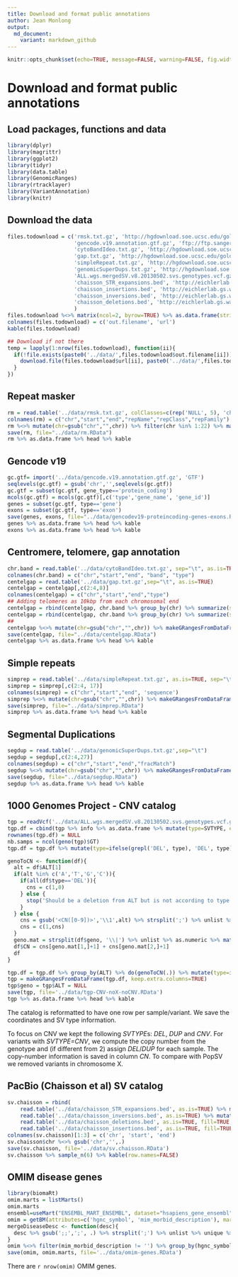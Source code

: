 ```yaml
---
title: Download and format public annotations
author: Jean Monlong
output:
  md_document:
    variant: markdown_github
---
```


```r
knitr::opts_chunk$set(echo=TRUE, message=FALSE, warning=FALSE, fig.width=10, tidy=TRUE)
```

# Download and format public annotations

## Load packages, functions and data

```r
library(dplyr)
library(magrittr)
library(ggplot2)
library(tidyr)
library(data.table)
library(GenomicRanges)
library(rtracklayer)
library(VariantAnnotation)
library(knitr)
```

## Download the data

```r
files.todownload = c('rmsk.txt.gz', 'http://hgdownload.soe.ucsc.edu/goldenPath/hg19/database/rmsk.txt.gz',
                     'gencode.v19.annotation.gtf.gz', 'ftp://ftp.sanger.ac.uk/pub/gencode/Gencode_human/release_19/gencode.v19.annotation.gtf.gz', 
                     'cytoBandIdeo.txt.gz', 'http://hgdownload.soe.ucsc.edu/goldenPath/hg19/database/cytoBandIdeo.txt.gz', 
                     'gap.txt.gz', 'http://hgdownload.soe.ucsc.edu/goldenPath/hg19/database/gap.txt.gz', 
                     'simpleRepeat.txt.gz', 'http://hgdownload.soe.ucsc.edu/goldenPath/hg19/database/simpleRepeat.txt.gz',
                     'genomicSuperDups.txt.gz', 'http://hgdownload.soe.ucsc.edu/goldenPath/hg19/database/genomicSuperDups.txt.gz', 
                     'ALL.wgs.mergedSV.v8.20130502.svs.genotypes.vcf.gz', 'http://ftp.1000genomes.ebi.ac.uk/vol1/ftp/phase3/integrated_sv_map/ALL.wgs.mergedSV.v8.20130502.svs.genotypes.vcf.gz', 
                     'chaisson_STR_expansions.bed', 'http://eichlerlab.gs.washington.edu/publications/chm1-structural-variation/data/GRCh37/STR_expansions.bed', 
                     'chaisson_insertions.bed', 'http://eichlerlab.gs.washington.edu/publications/chm1-structural-variation/data/GRCh37/insertions.bed', 
                     'chaisson_inversions.bed', 'http://eichlerlab.gs.washington.edu/publications/chm1-structural-variation/data/GRCh37/inversions.bed', 
                     'chaisson_deletions.bed', 'http://eichlerlab.gs.washington.edu/publications/chm1-structural-variation/data/GRCh37/deletions.bed'
                     )
files.todownload %<>% matrix(ncol=2, byrow=TRUE) %>% as.data.frame(stringsAsFactors=FALSE)
colnames(files.todownload) = c('out.filename', 'url')
kable(files.todownload)

## Download if not there
temp = lapply(1:nrow(files.todownload), function(ii){
  if(!file.exists(paste0('../data/',files.todownload$out.filename[ii]))){
    download.file(files.todownload$url[ii], paste0('../data/',files.todownload$out.filename[ii]))
  }
})
```

## Repeat masker

```r
rm = read.table('../data/rmsk.txt.gz', colClasses=c(rep('NULL', 5), 'character', 'integer', 'integer', 'NULL', 'NULL', rep('character', 3)))
colnames(rm) = c("chr","start","end","repName","repClass","repFamily")
rm %<>% mutate(chr=gsub("chr","",chr)) %>% filter(chr %in% 1:22) %>% makeGRangesFromDataFrame(keep.extra.columns=TRUE)
save(rm, file="../data/rm.RData")
rm %>% as.data.frame %>% head %>% kable
```

## Gencode v19

```r
gc.gtf= import('../data/gencode.v19.annotation.gtf.gz', 'GTF')
seqlevels(gc.gtf) = gsub('chr','',seqlevels(gc.gtf))
gc.gtf = subset(gc.gtf, gene_type=='protein_coding')
mcols(gc.gtf) = mcols(gc.gtf)[,c('type','gene_name', 'gene_id')]
genes = subset(gc.gtf, type=='gene')
exons = subset(gc.gtf, type=='exon')
save(genes, exons, file="../data/gencodev19-proteincoding-genes-exons.RData")
genes %>% as.data.frame %>% head %>% kable
exons %>% as.data.frame %>% head %>% kable
```

## Centromere, telomere, gap annotation

```r
chr.band = read.table('../data/cytoBandIdeo.txt.gz', sep="\t", as.is=TRUE)
colnames(chr.band) = c("chr","start","end", "band", "type")
centelgap = read.table('../data/gap.txt.gz',sep="\t", as.is=TRUE)
centelgap = centelgap[,c(2:4,8)]
colnames(centelgap) = c("chr","start","end","type")
## Adding telomeres as 10kbp from each chromosomal end
centelgap = rbind(centelgap, chr.band %>% group_by(chr) %>% summarize(start=min(start),end=1e4) %>% mutate(type="telomere"))
centelgap = rbind(centelgap, chr.band %>% group_by(chr) %>% summarize(start=max(end)-1e4,end=max(end)) %>% mutate(type="telomere"))
##
centelgap %<>% mutate(chr=gsub("chr","",chr)) %>% makeGRangesFromDataFrame(keep.extra.columns=TRUE)
save(centelgap, file="../data/centelgap.RData")
centelgap %>% as.data.frame %>% head %>% kable
```

## Simple repeats

```r
simprep = read.table('../data/simpleRepeat.txt.gz', as.is=TRUE, sep="\t")
simprep = simprep[,c(2:4, 17)]
colnames(simprep) = c("chr","start","end", 'sequence')
simprep %<>% mutate(chr=gsub("chr","",chr)) %>% makeGRangesFromDataFrame(keep.extra.columns=TRUE)
save(simprep, file="../data/simprep.RData")
simprep %>% as.data.frame %>% head %>% kable
```

## Segmental Duplications

```r
segdup = read.table('../data/genomicSuperDups.txt.gz',sep="\t")
segdup = segdup[,c(2:4,27)]
colnames(segdup) = c("chr","start","end","fracMatch")
segdup %<>% mutate(chr=gsub("chr","",chr)) %>% makeGRangesFromDataFrame(keep.extra.columns=TRUE)
save(segdup, file="../data/segdup.RData")
segdup %>% as.data.frame %>% head %>% kable
```

## 1000 Genomes Project - CNV catalog

```r
tgp = readVcf('../data/ALL.wgs.mergedSV.v8.20130502.svs.genotypes.vcf.gz', 'hg19')
tgp.df = cbind(tgp %>% info %>% as.data.frame %>% mutate(type=SVTYPE, end=END) %>% dplyr::select(type, end), rowRanges(tgp) %>% as.data.frame %>% mutate(ALT=unlist(lapply(ALT, paste, collapse=';'))) %>% dplyr::select(seqnames, start, ALT), geno(tgp)$GT %>% as.data.frame)
rownames(tgp.df) = NULL
nb.samps = ncol(geno(tgp)$GT)
tgp.df = tgp.df %>% mutate(type=ifelse(grepl('DEL', type), 'DEL', type)) %>% filter(seqnames!='X', type %in% c("CNV","DEL","DUP")) %>% gather(sample, geno, 6:ncol(tgp.df)) %>% filter(geno!='0|0', geno!='.', geno!='0') %>% group_by(seqnames, start, end) %>% mutate(prop=n()/nb.samps, svsize=end-start)

genoToCN <- function(df){
  alt = df$ALT[1]
  if(alt %in% c('A','T','G','C')){
    if(all(df$type=='DEL')){
      cns = c(1,0)
    } else {
      stop('Should be a deletion from ALT but is not according to type')
    }
  } else {
    cns = gsub('<CN([0-9])>','\\1',alt) %>% strsplit(';') %>% unlist %>% as.numeric
    cns = c(1,cns)
  }
  geno.mat = strsplit(df$geno, '\\|') %>% unlist %>% as.numeric %>% matrix(2)
  df$CN = cns[geno.mat[1,]+1] + cns[geno.mat[2,]+1]
  df
}

tgp.df = tgp.df %>% group_by(ALT) %>% do(genoToCN(.)) %>% mutate(type=ifelse(CN<2,'DEL',NA), type=ifelse(CN>2,'DUP',type))
tgp = makeGRangesFromDataFrame(tgp.df, keep.extra.columns=TRUE)
tgp$geno = tgp$ALT = NULL
save(tgp, file='../data/tgp-CNV-noX-noCNV.RData')
tgp %>% as.data.frame %>% head %>% kable
```

The catalog is reformatted to have one row per sample/variant.
We save the coordinates and SV type information.

To focus on CNV we kept the following *SVTYPE*s: *DEL*, *DUP* and *CNV*.
For variants with *SVTYPE=CNV*, we compute the copy number from the genotype and (if different from 2) assign *DEL*/*DUP* for each sample.
The copy-number information is saved in column *CN*.
To compare with PopSV we removed variants in chromosome X.

## PacBio (Chaisson et al) SV catalog

```r
sv.chaisson = rbind(
    read.table('../data/chaisson_STR_expansions.bed', as.is=TRUE) %>% mutate(type='str'),
    read.table('../data/chaisson_inversions.bed', as.is=TRUE) %>% mutate(type='inversion'),
    read.table('../data/chaisson_deletions.bed', as.is=TRUE, fill=TRUE, sep='\t', flush=TRUE) %>% dplyr::select(V1, V2, V3) %>% mutate(type='deletion'),
    read.table('../data/chaisson_insertions.bed', as.is=TRUE, fill=TRUE) %>% dplyr::select(V1, V2, V3) %>% mutate(type='insertion'))
colnames(sv.chaisson)[1:3] = c('chr', 'start', 'end')
sv.chaisson$chr %<>% gsub('chr','',.)
save(sv.chaisson, file='../data/sv.chaisson.RData')    
sv.chaisson %>% sample_n(6) %>% kable(row.names=FALSE)
```

## OMIM disease genes

```r
library(biomaRt)
omim.marts = listMarts()
omim.marts
ensembl=useMart("ENSEMBL_MART_ENSEMBL", dataset="hsapiens_gene_ensembl", host='Aug2017.archive.ensembl.org')
omim = getBM(attributes=c('hgnc_symbol', 'mim_morbid_description'), mart=ensembl)
mergeDiseaseDesc <- function(desc){
  desc %>% gsub(';;',';', .) %>% strsplit(';') %>% unlist %>% unique %>% paste(collapse=';')
}
omim %<>% filter(mim_morbid_description != '') %>% group_by(hgnc_symbol) %>% summarize(mim_morbid_description=mergeDiseaseDesc(mim_morbid_description))
save(omim, omim.marts, file='../data/omim-genes.RData')
```

There are `r nrow(omim)` OMIM genes.
